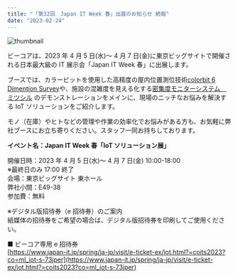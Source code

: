 ```yaml
---
title: "「第32回　Japan IT Week 春」出展のお知らせ 続報"
date: "2023-02-24"
---
```


![thumbnail](../images/News/exhibition-news-2.png)

ビーコアは、2023 年 4 月 5 日(水)～ 4 月 7 日(金)に東京ビッグサイトで開催される日本最大級の IT 展示会「Japan IT Week 春」に出展します。

ブースでは、カラービットを使用した高精度の屋内位置測位技術[colorbit 6 Dimention Survey](https://bcore.biz/jacompany/research/6d)や、施設の混雑度を見える化する[密集度モニターシステム　ミツシル](https://www.mitsushiru.tech/)
のデモンストレーションをメインに、現場のニッチなお悩みを解決する IoT ソリューションをご紹介します。

モノ（在庫）やヒトなどの管理や作業の効率化でお悩みがある方も、お気軽に弊社ブースにお立ち寄りください。スタッフ一同お持ちしております。

**イベント名：Japan IT Week 春「IoT ソリューション展」**

開催日時：2023 年 4 月 5 日(水)～ 4 月 7 日(金) 10:00-18:00 <br />
※最終日のみ 17:00 終了<br />
会場：東京ビッグサイト 東ホール<br />
弊社小間：E49-38<br />
参加費：無料<br />

※デジタル版招待券（e 招待券）のご案内<br />
紙媒体の招待券をご希望の場合は、デジタル版招待券を印刷してご使用ください。

■ ビーコア専用 e 招待券<br />
[https://www.japan-it.jp/spring/ja-jp/visit/e-ticket-ex/iot.html?=coits2023?co=ml_iot-s-73jper](https://www.japan-it.jp/spring/ja-jp/visit/e-ticket-ex/iot.html?=coits2023?co=ml_iot-s-73jper)
